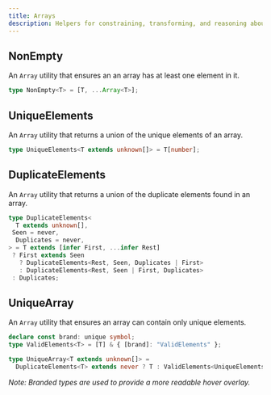 ```yaml
---
title: Arrays
description: Helpers for constraining, transforming, and reasoning about arrays.
---
```



## NonEmpty

  An `Array` utility that ensures an an array has at least one element in it.

  ```ts
  type NonEmpty<T> = [T, ...Array<T>];
  ```

## UniqueElements

  An `Array` utility that returns a union of the unique elements of an array.

  ```ts
  type UniqueElements<T extends unknown[]> = T[number];
  ```

## DuplicateElements

  An `Array` utility that returns a union of the duplicate elements found in an array.

  ```ts
  type DuplicateElements<
    T extends unknown[],
   Seen = never,
    Duplicates = never,
  > = T extends [infer First, ...infer Rest]
   ? First extends Seen
     ? DuplicateElements<Rest, Seen, Duplicates | First>
     : DuplicateElements<Rest, Seen | First, Duplicates>
   : Duplicates;
  ```

## UniqueArray

  An `Array` utility that ensures an array can contain only unique elements.

  ```ts
  declare const brand: unique symbol;
  type ValidElements<T> = [T] & { [brand]: "ValidElements" };

  type UniqueArray<T extends unknown[]> =
    DuplicateElements<T> extends never ? T : ValidElements<UniqueElements<T>>;
  ```

  *Note: Branded types are used to provide a more readable hover overlay.*